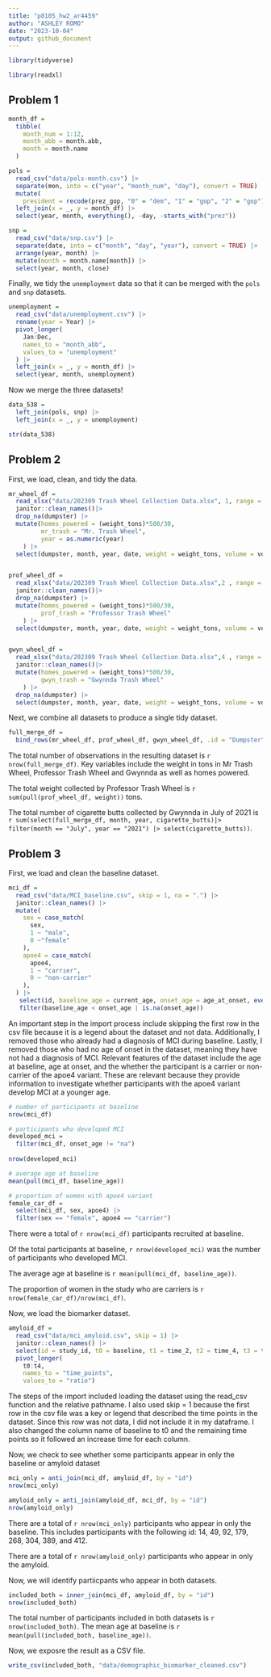 ```yaml
---
title: "p8105_hw2_ar4459"
author: "ASHLEY ROMO"
date: "2023-10-04"
output: github_document
---
```



```r

library(tidyverse)

library(readxl)

```

## Problem 1

```r

month_df = 
  tibble(
    month_num = 1:12,
    month_abb = month.abb,
    month = month.name
  )

pols = 
  read_csv("data/pols-month.csv") |>
  separate(mon, into = c("year", "month_num", "day"), convert = TRUE) |>
  mutate(
    president = recode(prez_gop, "0" = "dem", "1" = "gop", "2" = "gop")) |>
  left_join(x = _, y = month_df) |> 
  select(year, month, everything(), -day, -starts_with("prez")) 

```



```r

snp = 
  read_csv("data/snp.csv") |>
  separate(date, into = c("month", "day", "year"), convert = TRUE) |>
  arrange(year, month) |>
  mutate(month = month.name[month]) |>
  select(year, month, close) 

```

Finally, we tidy the `unemployment` data so that it can be merged with the `pols` and `snp` datasets.

```r

unemployment = 
  read_csv("data/unemployment.csv") |>
  rename(year = Year) |>
  pivot_longer(
    Jan:Dec, 
    names_to = "month_abb",
    values_to = "unemployment"
  ) |> 
  left_join(x = _, y = month_df) |> 
  select(year, month, unemployment)

```

Now we merge the three datasets!

```r

data_538 = 
  left_join(pols, snp) |>
  left_join(x = _, y = unemployment)

str(data_538)

```

## Problem 2 

First, we load, clean, and tidy the data.

```r

mr_wheel_df =
  read_xlsx("data/202309 Trash Wheel Collection Data.xlsx", 1, range = "A2:N587") |> 
  janitor::clean_names()|> 
  drop_na(dumpster) |> 
  mutate(homes_powered = (weight_tons)*500/30,
         mr_trash = "Mr. Trash Wheel",
         year = as.numeric(year)
    ) |> 
  select(dumpster, month, year, date, weight = weight_tons, volume = volume_cubic_yards, everything()) 


prof_wheel_df =
  read_xlsx("data/202309 Trash Wheel Collection Data.xlsx",2 , range = "A2:M109") |> 
  janitor::clean_names()|> 
  drop_na(dumpster) |> 
  mutate(homes_powered = (weight_tons)*500/30,
         prof_trash = "Professor Trash Wheel"
    ) |> 
  select(dumpster, month, year, date, weight = weight_tons, volume = volume_cubic_yards, everything()) 


gwyn_wheel_df =
  read_xlsx("data/202309 Trash Wheel Collection Data.xlsx",4 , range = "A2:L159") |> 
  janitor::clean_names()|> 
  mutate(homes_powered = (weight_tons)*500/30,
         gwyn_trash = "Gwynnda Trash Wheel"
    ) |> 
  drop_na(dumpster) |> 
  select(dumpster, month, year, date, weight = weight_tons, volume = volume_cubic_yards, everything())


```

Next, we combine all datasets to produce a single tidy dataset. 

```r

full_merge_df =
  bind_rows(mr_wheel_df, prof_wheel_df, gwyn_wheel_df, .id = "Dumpster")

```

The total number of observations in the resulting dataset is `r nrow(full_merge_df) `. Key variables include the weight in tons in Mr
Trash Wheel, Professor Trash Wheel and Gwynnda as well as homes powered. 

The total weight collected by Professor Trash Wheel is `r sum(pull(prof_wheel_df, weight))` tons.

The total number of cigarette butts collected by Gwynnda in July of 2021 is `r sum(select(full_merge_df, month, year, cigarette_butts)|> filter(month == "July", year == "2021") |> select(cigarette_butts))`.

## Problem 3

First, we load and clean the baseline dataset.

```r

mci_df = 
  read_csv("data/MCI_baseline.csv", skip = 1, na = ".") |> 
  janitor::clean_names() |>
  mutate(
    sex = case_match(
      sex, 
      1 ~ "male",
      0 ~"female"
    ),
    apoe4 = case_match(
      apoe4, 
      1 ~ "carrier",
      0 ~ "non-carrier"
    ), 
  ) |> 
   select(id, baseline_age = current_age, onset_age = age_at_onset, everything()) |> 
   filter(baseline_age < onset_age | is.na(onset_age))

```

An important step in the import process include skipping the first row in the csv file because it is a legend about the dataset and not
data. Additionally, I removed those who already had a diagnosis of MCI during baseline. Lastly, I removed those who had no age of onset 
in the dataset, meaning they have not had a diagnosis of MCI.  Relevant features of the dataset include the age at baseline, age at onset,
and the whether the participant is a carrier or non-carrier of the apoe4 variant. These are relevant because they provide information to
investigate whether participants with the apoe4 variant develop MCI at a younger age.


```r

# number of participants at baseline 
nrow(mci_df)

# participants who developed MCI
developed_mci = 
  filter(mci_df, onset_age != "na")
        
nrow(developed_mci)

# average age at baseline
mean(pull(mci_df, baseline_age))

# proportion of women with apoe4 variant 
female_car_df = 
  select(mci_df, sex, apoe4) |> 
  filter(sex == "female", apoe4 == "carrier")

```

There were a total of `r nrow(mci_df) ` participants recruited at baseline. 

Of the total participants at baseline, `r nrow(developed_mci)` was the number of participants who developed MCI.

The average age at baseline is `r mean(pull(mci_df, baseline_age))`. 

The proportion of women in the study who are carriers is `r nrow(female_car_df)/nrow(mci_df)`.



Now, we load the biomarker dataset.

```r

amyloid_df = 
  read_csv("data/mci_amyloid.csv", skip = 1) |> 
  janitor::clean_names() |> 
  select(id = study_id, t0 = baseline, t1 = time_2, t2 = time_4, t3 = time_6, t4 = time_8) |> 
  pivot_longer(
    t0:t4,
    names_to = "time_points",
    values_to = "ratio")

```

The steps of the import included loading the dataset using the read_csv function and the relative pathname. I also used skip = 1 because
the first row in the csv file was a key or legend that described the time points in the dataset. Since this row was not data, I did not
include it in my dataframe. I also changed the column name of baseline to t0 and the remaining time points so it followed an increase time
for each column. 


Now, we check to see whether some participants appear in only the baseline or amyloid dataset
```r

mci_only = anti_join(mci_df, amyloid_df, by = "id")
nrow(mci_only)

amyloid_only = anti_join(amyloid_df, mci_df, by = "id")
nrow(amyloid_only)

```

There are a total of `r nrow(mci_only)` participants who appear in only the baseline. This includes participants with the following id:
14, 49, 92, 179, 268, 304, 389, and 412.

There are a total of `r nrow(amyloid_only)` participants who appear in only the amyloid.


Now, we will identify partiicpants who appear in both datasets. 
```r

included_both = inner_join(mci_df, amyloid_df, by = "id")
nrow(included_both)

```

The total number of participants included in both datasets is `r nrow(included_both) `. The mean age at baseline is `r mean(pull(included_both, baseline_age))`.


Now, we exposre the result as a CSV file. 
```r

write_csv(included_both, "data/demographic_biomarker_cleaned.csv")

```

